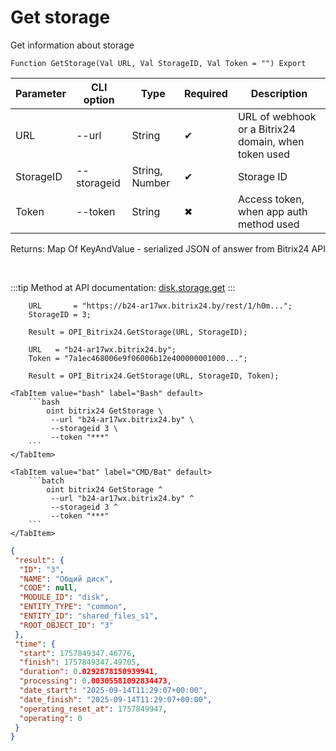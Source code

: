 ﻿---
sidebar_position: 3
description: Get storage and other functions to work with Bitrix24 in the Open Integration Package, a free open-source integration library for 1C:Enterprise 8, OneScript and CLI
keywords: [1C, 1С, 1С:Enterprise, 1С:Enterprise 8.3, API, Integration, Services, Exchange, OneScript, CLI, Bitrix24]
---


# Get storage
 Get information about storage



`Function GetStorage(Val URL, Val StorageID, Val Token = "") Export`

  | Parameter | CLI option | Type | Required | Description |
  |-|-|-|-|-|
  | URL | --url | String | &#x2714; | URL of webhook or a Bitrix24 domain, when token used |
  | StorageID | --storageid | String, Number | &#x2714; | Storage ID |
  | Token | --token | String | &#x2716; | Access token, when app auth method used |

  
  Returns:  Map Of KeyAndValue - serialized JSON of answer from Bitrix24 API

<br/>

:::tip
Method at API documentation: [disk.storage.get](https://dev.1c-bitrix.ru/rest_help/disk/storage/disk_storage_get.php)
:::
<br/>



```bsl title="1C:Enterprise/OneScript code example"
    URL       = "https://b24-ar17wx.bitrix24.by/rest/1/h0m...";
    StorageID = 3;

    Result = OPI_Bitrix24.GetStorage(URL, StorageID);

    URL   = "b24-ar17wx.bitrix24.by";
    Token = "7a1ec468006e9f06006b12e400000001000...";

    Result = OPI_Bitrix24.GetStorage(URL, StorageID, Token);
```
 

 <Tabs>
  
    <TabItem value="bash" label="Bash" default>
        ```bash
            oint bitrix24 GetStorage \
             --url "b24-ar17wx.bitrix24.by" \
             --storageid 3 \
             --token "***"
        ```
    </TabItem>
  
    <TabItem value="bat" label="CMD/Bat" default>
        ```batch
            oint bitrix24 GetStorage ^
             --url "b24-ar17wx.bitrix24.by" ^
             --storageid 3 ^
             --token "***"
        ```
    </TabItem>
</Tabs>


```json title="Result"
{
 "result": {
  "ID": "3",
  "NAME": "Общий диск",
  "CODE": null,
  "MODULE_ID": "disk",
  "ENTITY_TYPE": "common",
  "ENTITY_ID": "shared_files_s1",
  "ROOT_OBJECT_ID": "3"
 },
 "time": {
  "start": 1757849347.46776,
  "finish": 1757849347.49705,
  "duration": 0.0292878150939941,
  "processing": 0.00305581092834473,
  "date_start": "2025-09-14T11:29:07+00:00",
  "date_finish": "2025-09-14T11:29:07+00:00",
  "operating_reset_at": 1757849947,
  "operating": 0
 }
}
```
